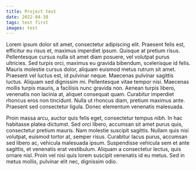 ```yaml
---
title: Project test
date: 2022-04-30
tags: test first
images: test
---
```


Lorem ipsum dolor sit amet, consectetur adipiscing elit. Praesent felis est, efficitur eu risus et, maximus imperdiet ipsum. Quisque at pretium risus. Pellentesque cursus nulla sit amet diam posuere, vel volutpat purus ultricies. Sed turpis orci, maximus eu gravida bibendum, scelerisque id felis. Mauris molestie cursus dolor, aliquam euismod metus rutrum sit amet. Praesent vel luctus est, id pulvinar neque. Maecenas pulvinar sagittis luctus. Aliquam sed dignissim mi. Pellentesque vitae tempor nisi. Maecenas mollis turpis mauris, a facilisis nunc gravida non. Aenean turpis libero, venenatis non lacinia at, aliquet consequat quam. Curabitur imperdiet rhoncus eros non tincidunt. Nulla ut rhoncus diam, pretium maximus ante. Praesent sed consectetur ligula. Donec elementum venenatis malesuada.

Proin massa arcu, auctor quis felis eget, consectetur tempus nibh. In hac habitasse platea dictumst. Sed orci libero, accumsan sit amet purus quis, consectetur pretium mauris. Nam molestie suscipit sagittis. Nullam quis nisi volutpat, euismod tortor at, semper risus. Curabitur lacus purus, accumsan sed libero ac, vehicula malesuada ipsum. Suspendisse vehicula sem et ante sagittis, et venenatis erat vestibulum. Aliquam a consectetur lectus, quis ornare nisl. Proin vel nisi quis lorem suscipit venenatis id eu metus. Sed in metus mollis, pulvinar elit nec, dignissim odio.
